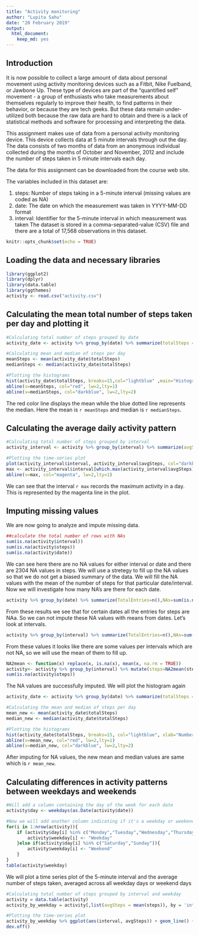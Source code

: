 ---
title: "Activity monitoring"
author: "Lupita Sahu"
date: "20 February 2019"
output: 
  html_document: 
    keep_md: yes
---

## Introduction
It is now possible to collect a large amount of data about personal movement using activity monitoring devices such as a Fitbit, Nike Fuelband, or Jawbone Up. These type of devices are part of the "quantified self" movement - a group of enthusiasts who take measurements about themselves regularly to improve their health, to find patterns in their behavior, or because they are tech geeks. But these data remain under-utilized both because the raw data are hard to obtain and there is a lack of statistical methods and software for processing and interpreting the data.

This assignment makes use of data from a personal activity monitoring device. This device collects data at 5 minute intervals through out the day. The data consists of two months of data from an anonymous individual collected during the months of October and November, 2012 and include the number of steps taken in 5 minute intervals each day.

The data for this assignment can be downloaded from the course web site.

The variables included in this dataset are:

1. steps: Number of steps taking in a 5-minute interval (missing values are coded as NA)
2. date: The date on which the measurement was taken in YYYY-MM-DD format
3. interval: Identifier for the 5-minute interval in which measurement was taken
The dataset is stored in a comma-separated-value (CSV) file and there are a total of 17,568 observations in this dataset.

```{r setup, include=FALSE}
knitr::opts_chunk$set(echo = TRUE)
```

## Loading the data and necessary libraries
```{r}
library(ggplot2)
library(dplyr)
library(data.table)
library(ggthemes)
activity <- read.csv("activity.csv")
```

## Calculating the mean total number of steps taken per day and plotting it
```{r}
#Calculating total number of steps grouped by date
activity_date <- activity %>% group_by(date) %>% summarize(totalSteps = sum(steps, na.rm=TRUE))

#Calculating mean and median of steps per day
meanSteps <- mean(activity_date$totalSteps)
medianSteps <- median(activity_date$totalSteps)

#Plotting the histograms
hist(activity_date$totalSteps, breaks=15,col="lightblue" ,main="Histogram of the total number of steps taken each day", xlab="Number of steps in a day")
abline(v=meanSteps, col="red", lw=2,lty=1)
abline(v=medianSteps, col="darkblue", lw=2,lty=2)
```

The red color line displays the mean while the blue dotted line represents the median. Here the mean is `r meanSteps` and median is `r medianSteps`.

## Calculating the average daily activity pattern

```{r}
#Calculating total number of steps grouped by interval
activity_interval <- activity %>% group_by(interval) %>% summarize(avgSteps = mean(steps, na.rm=TRUE))

#Plotting the time-series plot
plot(activity_interval$interval, activity_interval$avgSteps, col="darkblue", xlab="Interval",ylab="Average steps per interval",main="Time series plot of the average number of steps taken each day", type="l", lwd=2)
max <- activity_interval$interval[which.max(activity_interval$avgSteps)]
abline(v=max, col="magenta", lw=2,lty=1)
```

We can see that the interval `r max` records the maximum activity in a day. This is represented by the magenta line in the plot.

## Imputing missing values
We are now going to analyze and impute missing data.

```{r}
##calculate the total number of rows with NAs
sum(is.na(activity$interval))
sum(is.na(activity$steps))
sum(is.na(activity$date))
```

We can see here there are no NA values for either interval or date and there are 2304 NA values in steps. 
We will use a stretegy to fill up the NA values so that we do not get a biased summary of the data. We will fill the NA values with the mean of the number of steps for that particular date/interval.
Now we will investigate how many NA's are there for each date.

```{r}
activity %>% group_by(date) %>% summarize(TotalEntries=n(),NAs=sum(is.na(steps)))
```

From these results we see that for certain dates all the entries for steps are NAa. So we can not impute these NA values with means from dates. Let's look at intervals.

```{r}
activity %>% group_by(interval) %>% summarize(TotalEntries=n(),NAs=sum(is.na(steps)))
```

From these values it looks like there are some values per intervals which are not NA, so we will use the mean of them to fill up.

```{r}
NA2mean <- function(x) replace(x, is.na(x), mean(x, na.rm = TRUE))
activity<- activity %>% group_by(interval) %>% mutate(steps=NA2mean(steps))
sum(is.na(activity$steps))
```
The NA values are successfully imputed. We will plot the histogram again
```{r}
activity_date <- activity %>% group_by(date) %>% summarize(totalSteps = sum(steps))

#Calculating the mean and median of steps per day
mean_new <- mean(activity_date$totalSteps)
median_new <- median(activity_date$totalSteps)

#Plotting the histograms
hist(activity_date$totalSteps, breaks=15, col="lightblue", xlab="Number of steps in a day",main="Histogram of the total number of steps taken each day")
abline(v=mean_new, col="red", lw=2,lty=1)
abline(v=median_new, col="darkblue", lw=2,lty=2)
```

After imputing for NA values, the new mean and median values are same which is `r mean_new`.

## Calculating differences in activity patterns between weekdays and weekends

```{r}
#Will add a column containing the day of the week for each date
activity$day <- weekdays(as.Date(activity$date))

#Now we will add another column indicating if it's a weekday or weekend
for(i in 1:nrow(activity)){
    if (activity$day[i] %in% c("Monday","Tuesday","Wednesday","Thursday","Friday")){
        activity$weekday[i] <- "Weekday"
    }else if(activity$day[i] %in% c("Saturday","Sunday")){
        activity$weekday[i] <- "Weekend"
    }
}
table(activity$weekday)
```

We will plot a time series plot of the 5-minute interval and the average number of steps taken, averaged across all weekday days or weekend days

```{r}
#Calculating total number of steps grouped by interval and weekday
activity = data.table(activity)
activity_by_weekday = activity[,list(avgSteps = mean(steps)), by = 'interval,weekday']

#Plotting the time-series plot
activity_by_weekday %>% ggplot(aes(interval, avgSteps)) + geom_line() + facet_wrap(.~weekday,ncol = 1, nrow=2) + labs(y="Average steps per interval")
dev.off()
```
